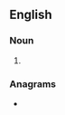 ==English==

===Noun===
{{head|en|noun form}}

# {{plural of|awm|lang=en}}

===Anagrams===
* {{anagrams|en|a=amsw|MAWs|Maws|WMAs|maws|sawm|swam|wasm}}
